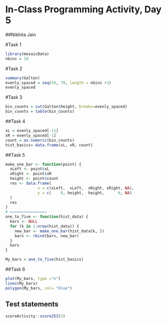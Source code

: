 # In-Class Programming Activity, Day 5

##Nikhita Jain

#Task 1

```r
library(mosaicData)
nbins = 10
```

#Task 2

```r
summary(Galton)
evenly_spaced = seq(56, 79, length = nbins +1)
evenly_spaced
```

#Task 3 

```r
bin_counts = cut(Galton$height, breaks=evenly_spaced)
bin_counts = table(bin_counts)
```

##Task 4

```r
xL = evenly_spaced[-11]
xR = evenly_spaced[-1]
count = as.numeric(bin_counts)
hist_basics= data.frame(xL, xR, count)
```

##Task 5

```r
make_one_bar <- function(point) {
  xLeft <- point$xL
  xRight <- point$xR
  height <- point$count
  res <- data.frame(
              x = c(xLeft,  xLeft,  xRight, xRight, NA),
              y = c(    0, height,  height,      0, NA)
  )
  res
}
# ================
one_to_five <- function(hist_data) {
  bars <- NULL
  for (k in 1:nrow(hist_data)) {
    new_bar <- make_one_bar(hist_data[k, ])
    bars <- rbind(bars, new_bar)
  }
  bars
}

My_bars = one_to_five(hist_basics)
```

##Task 6

```r
plot(My_bars, type ="n")
lines(My_bars)
polygon(My_bars, col= "blue")
```
## Test statements

```r
scoreActivity::score253(5)
```